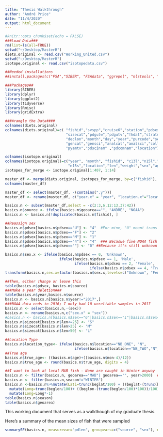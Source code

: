 ```yaml
---
title: "Thesis Walkthrough"
author: "André Price"
date: "11/4/2020"
output: html_document
---
```


```r
#knitr::opts_chunk$set(echo = FALSE)
###Load Data###
rm(list=ls(all=TRUE)) 
setwd("~/Desktop/MasterR")
diets.original <- read.csv("Working_United.csv")
setwd("~/Desktop/MasterR")
isotope.original <- read.csv("isotopedata.csv")
```
```r
##Needed installations
##install.packages(c("FSA","SIBER", "FSAdata", "ggrepel", "nlstools", "plotrix", "Rmisc", "siar", "tidyverse"))

###Packages##
library(SIBER)
library(dplyr)
library(ggplot2) 
library(tidyverse)
library(Rmisc)
library(gridExtra)
```
```r

###Wrangle the Data####
colnames(diets.original)
colnames(diets.original)=c( "fishid","svspp","cruise6","station","pdsex","pdid","pdlen","pdwgt",   
                            "sizecat","pdgutw","pdgutv","fhdat","stratum","beglat","beglon","declat",  
                            "declon","month","day","year","purcode","season","geoarea","pynam",
                            "gencat","gensci","analcat","analsci","collcat","collsci","pynum","pyamtw",  
                            "pyamtv","pdscinam" ,"pdcomnam","location")

colnames(isotope.original)
colnames(isotope.original)=c("year", "month", "fishid", "c13l","n15l","c13m","n15m","c13s",    
                             "n15s","location","len","weight","sex","age","consumer")
isotopes_for_merge <- isotope.original[1:407, 1:14]

master_df <- merge(diets.original, isotopes_for_merge, by=c("fishid"), all.x = T)
colnames(master_df)

master_df <- select(master_df, -(contains(".y")))
master_df <- rename(master_df, c("year.x" = "year", "location.x"="location", "month.x"="month"))

```


```r
basics.n <- subset(master_df,select = -c(2:3,6,12:13,37:42))
basics.n$source <- ifelse(basics.n$geoarea=="", "ANDRE", "NOAA")
basics.n <- basics.n[!duplicated(basics.n$fishid), ]

##Reassign sex
basics.n$pdsex[basics.n$pdsex=="U"] <- "4"  #For mine, "U" meant trans
basics.n$pdsex[basics.n$pdsex=="F"] <- "2"
basics.n$pdsex[basics.n$pdsex=="M"] <- "1"
basics.n$pdsex[basics.n$pdsex=="4"] <- "4"  ### Becasue five NOAA fish were sexed as "4"
basics.n$pdsex[basics.n$pdsex==""] <- "0" ##Because it's still unknown

basics.n$sex.x <- ifelse(basics.n$pdsex == 0, 'Unknown',
                         ifelse(basics.n$pdsex == 1, 'Male',
                                ifelse(basics.n$pdsex == 2, 'Female',
                                       ifelse(basics.n$pdsex == 4, 'Trans', NA)))) #%>% 
transform(basics.n,sex.x=factor(basics.n$sex.x,levels=c("Unknown", "Female","Trans", "Male")))

##Then, either change or leave this
table(basics.n$pdsex, basics.n$source)
###Make a year deletion###
table(basics.n$year,basics.n$source)
basics.n <- basics.n[basics.n$year!="2017",]  
###NOAA data ends in 2016; I only had 10 unreliable samples in 2017
basics.n <- select(basics.n,-(sex))
basics.n <- rename(basics.n,c("sex.x" = "sex"))
#basics.n <- basics.n[basics.n$sex=="0"|basics.n$sex=="1"|basics.n$sex=="2"|basics.n$sex=="3",] 
basics.n$sizecat[basics.n$len<=25] <- "S"
basics.n$sizecat[basics.n$len>25] <- "M"
basics.n$sizecat[basics.n$len>50] <- "L"

##Location Type
basics.n$location_type<- ifelse(basics.n$location=="NB_ONE", "N",
                                ifelse(basics.n$location=="NB_TWO","N","A"))
##True age
basics.n$true_age<- ((basics.n$age)+((basics.n$mon-4)/12))
basics.n$true_age <- round(basics.n$true_age, digits = 4)

##I want to look at local MAB fish - None are caught in Winter anyway
basics.n <- filter(basics.n, geoarea=="MAB"| geoarea=="", year>2000)  ##last 10 years
basics.n <- filter(basics.n,season!="WINTER")
basics.n <-basics.n%>%mutate(Lati=trunc(beglat/100) + ((beglat-(trunc(beglat/100)*100))/100)*1.66 ) %>%
  mutate(Long=trunc(beglon/100)+ ((beglon-(trunc(beglon/100)*100))/100)*1.66) %>%
  mutate(Long=Long*-1)
table(basics.n$season)
table(basics.n$geoarea)
```
This working document that serves as a walkthough of my graduate thesis.

Here's a summary of the mean sizes of fish that were sampled

```r
summarySE(basics.n, measurevar="pdlen", groupvars=c("source", "sex"), na.rm=TRUE)

```


